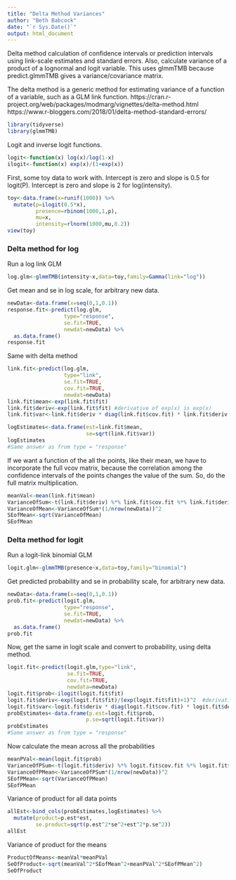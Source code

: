 ```yaml
---
title: "Delta Method Variances"
author: "Beth Babcock"
date: "`r Sys.Date()`"
output: html_document
---
```


Delta method calculation of confidence intervals or prediction intervals using link-scale estimates and standard errors.  Also, calculate variance of a product of a lognormal and logit variable. This uses glmmTMB because predict.glmmTMB gives a variance/covariance matrix. 

The delta method is a generic method for estimating variance of a function of a variable, such as a GLM link function. 
https://cran.r-project.org/web/packages/modmarg/vignettes/delta-method.html
https://www.r-bloggers.com/2018/01/delta-method-standard-errors/
```r
library(tidyverse)
library(glmmTMB)
```

Logit and inverse logit functions. 

```r
logit<-function(x) log(x)/log(1-x)
ilogit<-function(x) exp(x)/(1+exp(x))
```

First, some toy data to work with. Intercept is zero and slope is 0.5 for logit(P). Intercept is zero and slope is 2 for log(intensity).

```r
toy<-data.frame(x=runif(1000)) %>%
  mutate(p=ilogit(0.5*x),
         presence=rbinom(1000,1,p),
         mu=x,
         intensity=rlnorm(1000,mu,0.2)) 
view(toy)
```

### Delta method for log

Run a log link GLM

```r
log.glm<-glmmTMB(intensity~x,data=toy,family=Gamma(link="log"))
```

Get mean and se in log scale, for arbitrary new data.

```r
newData<-data.frame(x=seq(0,1,0.1))
response.fit<-predict(log.glm,
                  type="response",
                  se.fit=TRUE,
                  newdat=newData) %>%
  as.data.frame()
response.fit
```

Same with delta method

```r
link.fit<-predict(log.glm,
                  type="link",
                  se.fit=TRUE,
                  cov.fit=TRUE,
                  newdat=newData) 
link.fit$mean<-exp(link.fit$fit)
link.fit$deriv<-exp(link.fit$fit) #derivative of exp(x) is exp(x)
link.fit$var<-link.fit$deriv * diag(link.fit$cov.fit) * link.fit$deriv

logEstimates<-data.frame(est=link.fit$mean,
                         se=sqrt(link.fit$var))
logEstimates
#Same answer as from type = "response"
```

If we want a function of the all the points, like their mean, we have to incorporate the full vcov matrix, because the correlation among the confidence intervals of the points changes the value of the sum. So, do the full matrix multiplication. 

```r
meanVal<-mean(link.fit$mean)
VarianceOfSum<-t(link.fit$deriv) %*% link.fit$cov.fit %*% link.fit$deriv
VarianceOfMean<-VarianceOfSum*(1/nrow(newData))^2
SEofMean<-sqrt(VarianceOfMean)
SEofMean
```

### Delta method for logit

Run a logit-link binomial GLM

```r
logit.glm<-glmmTMB(presence~x,data=toy,family="binomial")
```

Get predicted probability and se in probability scale, for arbitrary new data.

```r
newData<-data.frame(x=seq(0,1,0.1))
prob.fit<-predict(logit.glm,
                  type="response",
                  se.fit=TRUE,
                  newdat=newData) %>%
  as.data.frame()
prob.fit
```

Now, get the same in logit scale and convert to probability, using delta method.  

```r
logit.fit<-predict(logit.glm,type="link",
                   se.fit=TRUE,
                   cov.fit=TRUE,
                   newdata=newData)
logit.fit$prob<-ilogit(logit.fit$fit)
logit.fit$deriv<-exp(logit.fit$fit)/(exp(logit.fit$fit)+1)^2  #derivative of inverse logit
logit.fit$var<-logit.fit$deriv * diag(logit.fit$cov.fit) * logit.fit$deriv
probEstimates<-data.frame(p.est=logit.fit$prob,
                         p.se=sqrt(logit.fit$var))
probEstimates
#Same answer as from type = "response"
```

Now calculate the mean across all the probabilities


```r
meanPVal<-mean(logit.fit$prob)
VarianceOfPSum<-t(logit.fit$deriv) %*% logit.fit$cov.fit %*% logit.fit$deriv
VarianceOfPMean<-VarianceOfPSum*(1/nrow(newData))^2
SEofPMean<-sqrt(VarianceOfPMean)
SEofPMean
```

Variance of product for all data points

```r
allEst<-bind_cols(probEstimates,logEstimates) %>%
  mutate(product=p.est*est,
         se.product=sqrt(p.est^2*se^2+est^2*p.se^2))
allEst
```

Variance of product for the means

```r
ProductOfMeans<-meanVal*meanPVal
SeOfProduct<-sqrt(meanVal^2*SEofMean^2+meanPVal^2*SEofPMean^2)
SeOfProduct
```

